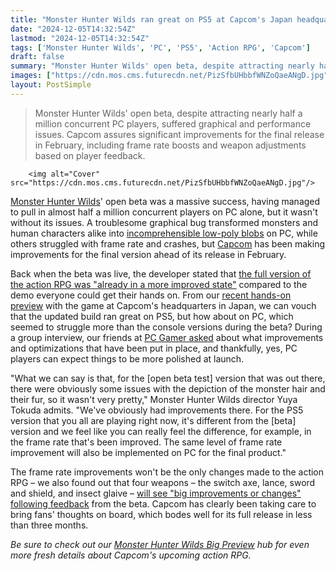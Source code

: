 ```yaml
---
title: "Monster Hunter Wilds ran great on PS5 at Capcom's Japan headquarters, and its director says 'the same level of frame rate improvement will also be implemented on PC'"
date: "2024-12-05T14:32:54Z"
lastmod: "2024-12-05T14:32:54Z"
tags: ['Monster Hunter Wilds', 'PC', 'PS5', 'Action RPG', 'Capcom']
draft: false
summary: "Monster Hunter Wilds' open beta, despite attracting nearly half a million concurrent PC players, suffered graphical and performance issues.  Capcom assures significant improvements for the final release in February, including frame rate boosts and weapon adjustments based on player feedback."
images: ["https://cdn.mos.cms.futurecdn.net/PizSfbUHbbfWNZoQaeANgD.jpg"]
layout: PostSimple
---
```

> Monster Hunter Wilds' open beta, despite attracting nearly half a million concurrent PC players, suffered graphical and performance issues.  Capcom assures significant improvements for the final release in February, including frame rate boosts and weapon adjustments based on player feedback.


        <img alt="Cover" src="https://cdn.mos.cms.futurecdn.net/PizSfbUHbbfWNZoQaeANgD.jpg"/>
        
[<u>Monster Hunter Wilds</u>](https://www.gamesradar.com/games/monster-hunter/monster-hunter-wilds-guide/)' open beta was a massive success, having managed to pull in almost half a million concurrent players on PC alone, but it wasn't without its issues. A troublesome graphical bug transformed monsters and human characters alike into [<u>incomprehensible low-poly blobs</u>](https://www.gamesradar.com/games/monster-hunter/monster-hunter-wilds-beta-pulls-in-nearly-half-a-million-concurrent-steam-players-some-of-which-are-being-turned-into-ps1-style-low-poly-blobs/) on PC, while others struggled with frame rate and crashes, but [Capcom](https://www.gamesradar.com/tag/capcom/) has been making improvements for the final version ahead of its release in February.

Back when the beta was live, the developer stated that [<u>the full version of the action RPG was "already in a more improved state"</u>](https://www.gamesradar.com/games/monster-hunter/as-monster-hunter-wilds-pc-players-fight-horrible-polygons-and-struggle-to-hit-60-fps-capcom-says-the-game-is-already-in-a-more-improved-state-compared-to-the-beta/) compared to the demo everyone could get their hands on. From our [<u>recent hands-on preview</u>](https://www.gamesradar.com/games/monster-hunter/i-spent-5-hours-with-a-new-build-of-monster-hunter-wilds-and-it-solved-basically-every-problem-i-had-after-playing-the-beta-now-this-really-feels-like-monster-hunter-world-2/) with the game at Capcom's headquarters in Japan, we can vouch that the updated build ran great on PS5, but how about on PC, which seemed to struggle more than the console versions during the beta? During a group interview, our friends at [<u>PC Gamer asked</u>](https://www.pcgamer.com/games/rpg/monster-hunter-wilds-is-running-better-in-recent-console-previews-and-the-game-director-says-the-pc-version-will-see-the-same-level-of-framerate-improvement/) about what improvements and optimizations that have been put in place, and thankfully, yes, PC players can expect things to be more polished at launch. 

"What we can say is that, for the [open beta test] version that was out there, there were obviously some issues with the depiction of the monster hair and their fur, so it wasn't very pretty," Monster Hunter Wilds director Yuya Tokuda admits. "We've obviously had improvements there. For the PS5 version that you all are playing right now, it's different from the [beta] version and we feel like you can really feel the difference, for example, in the frame rate that's been improved. The same level of frame rate improvement will also be implemented on PC for the final product."

The frame rate improvements won't be the only changes made to the action RPG – we also found out that four weapons – the switch axe, lance, sword and shield, and insect glaive – [<u>will see "big improvements or changes" following feedback</u>](https://www.gamesradar.com/games/monster-hunter/monster-hunter-wilds-director-says-4-weapons-will-get-big-improvements-or-changes-after-beta-feedback-lance-switch-axe-insect-glaive-and-sword-and-shield/) from the beta. Capcom has clearly been taking care to bring fans' thoughts on board, which bodes well for its full release in less than three months. 

*Be sure to check out our *[<u><em>Monster Hunter Wilds Big Preview</em></u>](https://www.gamesradar.com/games/action-rpg/monster-hunter-wilds-the-big-preview-hub/)* hub for even more fresh details about Capcom's upcoming action RPG.*
        